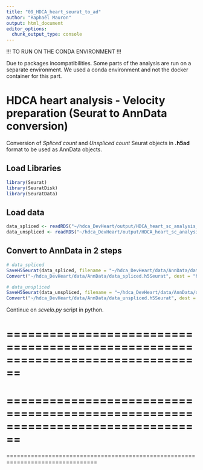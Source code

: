 ```yaml
---
title: "09_HDCA_heart_seurat_to_ad"
author: "Raphaël Mauron"
output: html_document
editor_options: 
  chunk_output_type: console
---
```



!!! TO RUN ON THE CONDA ENVIRONMENT !!!

Due to packages incompatibilities. Some parts of the analysis are run on a separate environment. 
We used a conda environment and not the docker container for this part.


# HDCA heart analysis - Velocity preparation (Seurat to AnnData conversion)

Conversion of *Spliced count* and *Unspliced count* Seurat objects in **.h5ad** format to be used as AnnData objects.

## Load Libraries

```r
library(Seurat)
library(SeuratDisk)
library(SeuratData)
```


## Load data

```r
data_spliced <- readRDS("~/hdca_DevHeart/output/HDCA_heart_sc_analysis_docker/rds_objects/HDCA_heart_sc_spliced.rds")
data_unspliced <- readRDS("~/hdca_DevHeart/output/HDCA_heart_sc_analysis_docker/rds_objects/HDCA_heart_sc_unspliced.rds") 
```


## Convert to AnnData in 2 steps

```r
# data_spliced
SaveH5Seurat(data_spliced, filename = "~/hdca_DevHeart/data/AnnData/data_spliced.h5Seurat")
Convert("~/hdca_DevHeart/data/AnnData/data_spliced.h5Seurat", dest = "h5ad")

# data_unspliced
SaveH5Seurat(data_unspliced, filename = "~/hdca_DevHeart/data/AnnData/data_unspliced.h5Seurat")
Convert("~/hdca_DevHeart/data/AnnData/data_unspliced.h5Seurat", dest = "h5ad")
```


Continue on *scvelo.py* script in python.


================================================================================
================================================================================
================================================================================
================================================================================
================================================================================









